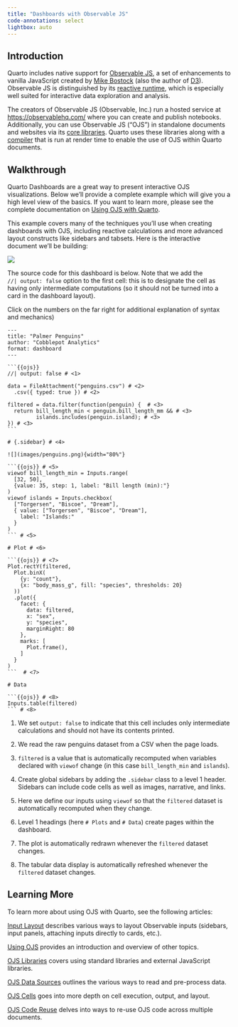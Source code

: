 ```yaml
---
title: "Dashboards with Observable JS"
code-annotations: select
lightbox: auto
---
```


## Introduction

Quarto includes native support for [Observable JS](https://observablehq.com/@observablehq/observables-not-javascript), a set of enhancements to vanilla JavaScript created by [Mike Bostock](https://en.wikipedia.org/wiki/Mike_Bostock) (also the author of [D3](https://d3js.org/)). Observable JS is distinguished by its [reactive runtime](https://github.com/observablehq/runtime), which is especially well suited for interactive data exploration and analysis.

The creators of Observable JS (Observable, Inc.) run a hosted service at <https://observablehq.com/> where you can create and publish notebooks. Additionally, you can use Observable JS ("OJS") in standalone documents and websites via its [core libraries](https://github.com/observablehq). Quarto uses these libraries along with a [compiler](https://github.com/asg017/unofficial-observablehq-compiler/tree/beta) that is run at render time to enable the use of OJS within Quarto documents.

## Walkthrough

Quarto Dashboards are a great way to present interactive OJS visualizations. Below we'll provide a complete example which will give you a high level view of the basics. If you want to learn more, please see the complete documentation on [Using OJS with Quarto](/docs/interactive/ojs/index.qmd).

This example covers many of the techniques you'll use when creating dashboards with OJS, including reactive calculations and more advanced layout constructs like sidebars and tabsets. Here is the interactive document we'll be building:

![](../images/penguins-ojs.png){.border fig-alt="A screenshot of a Palmer Penguins dashboard. The navigation bar shows two pages: Plot (active) and Data. On the left a sidebar with an image of penguins and two inputs: a range input for Bill length; and a set of checkboxes for Islands. On the right a plot with histgrams of body mass facetted by sex and species, with bars colored by species."}

The source code for this dashboard is below. Note that we add the <br/>
`//| output: false` option to the first cell: this is to designate the cell as having only intermediate computations (so it should not be turned into a card in the dashboard layout).

Click on the numbers on the far right for additional explanation of syntax and mechanics)

```` .python
---
title: "Palmer Penguins"
author: "Cobblepot Analytics"
format: dashboard
---

```{{ojs}}
//| output: false # <1>

data = FileAttachment("penguins.csv") # <2>
  .csv({ typed: true }) # <2>

filtered = data.filter(function(penguin) {  # <3>
  return bill_length_min < penguin.bill_length_mm && # <3>
         islands.includes(penguin.island); # <3>
}) # <3>
```

# {.sidebar} # <4>

![](images/penguins.png){width="80%"}

```{{ojs}} # <5>
viewof bill_length_min = Inputs.range(
  [32, 50], 
  {value: 35, step: 1, label: "Bill length (min):"}
)
viewof islands = Inputs.checkbox(
  ["Torgersen", "Biscoe", "Dream"], 
  { value: ["Torgersen", "Biscoe", "Dream"], 
    label: "Islands:"
  }
)
``` # <5>

# Plot # <6>

```{{ojs}} # <7>
Plot.rectY(filtered, 
  Plot.binX(
    {y: "count"}, 
    {x: "body_mass_g", fill: "species", thresholds: 20}
  ))
  .plot({
    facet: {
      data: filtered,
      x: "sex",
      y: "species",
      marginRight: 80
    },
    marks: [
      Plot.frame(),
    ]
  }
)
```  # <7>

# Data

```{{ojs}} # <8>
Inputs.table(filtered)
``` # <8>
````

1. We set `output: false` to indicate that this cell includes only intermediate calculations and should not have its contents printed.

2.  We read the raw penguins dataset from a CSV when the page loads.

3.  `filtered` is a value that is automatically recomputed when variables declared with `viewof` change (in this case `bill_length_min` and `islands`).

4.  Create global sidebars by adding the `.sidebar` class to a level 1 header. Sidebars can include code cells as well as images, narrative, and links.

5.  Here we define our inputs using `viewof` so that the `filtered` dataset is automatically recomputed when they change.

6. Level 1 headings (here `# Plots` and `# Data`) create pages within the dashboard.

7.  The plot is automatically redrawn whenever the `filtered` dataset changes.

8.  The tabular data display is automatically refreshed whenever the `filtered` dataset changes.

## Learning More

To learn more about using OJS with Quarto, see the following articles:

[Input Layout](inputs.qmd) describes various ways to layout Observable inputs (sidebars, input panels, attaching inputs directly to cards, etc.).

[Using OJS](/docs/interactive/ojs/index.qmd) provides an introduction and overview of other topics.

[OJS Libraries](/docs/interactive/ojs/libraries.qmd) covers using standard libraries and external JavaScript libraries.

[OJS Data Sources](/docs/interactive/ojs/data-sources.qmd) outlines the various ways to read and pre-process data.

[OJS Cells](/docs/interactive/ojs/ojs-cells.qmd) goes into more depth on cell execution, output, and layout.

[OJS Code Reuse](/docs/interactive/ojs/code-reuse.qmd) delves into ways to re-use OJS code across multiple documents.